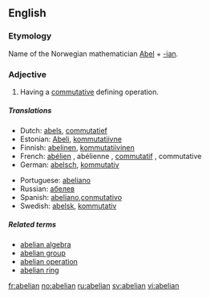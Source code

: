 {{wikipedia|abelian}}
{{also|Abelian}}
==English==

===Etymology===
Name of the Norwegian mathematician [[w:Niels Henrik Abel|Abel]] + [[-ian]].

===Adjective===
{{en-adj}}

# {{algebra}} Having a [[commutative]] defining operation.

=====Translations=====

{{trans-top|math: of a group}}
* Dutch: [[abels]], [[commutatief]]
* Estonian: [[Abeli]], [[kommutatiivne]]
* Finnish: [[abelinen]], [[kommutatiivinen]]
* French: [[abélien]] {{m}}, abélienne {{f}}, [[commutatif]] {{m}}, commutative {{f}}
* German: [[abelsch]], [[kommutativ]]
{{trans-mid}}
* Portuguese: [[abeliano#Portuguese|abeliano]]
* Russian: [[абелев]]
* Spanish: [[abeliano]],[[conmutativo]]
* Swedish: [[abelsk]], [[kommutativ]]
{{trans-bottom}}

=====Related terms=====
* [[abelian algebra]]
* [[abelian group]]
* [[abelian operation]] <!-- less widely attested -->
* [[abelian ring]]

[[fr:abelian]]
[[no:abelian]]
[[ru:abelian]]
[[sv:abelian]]
[[vi:abelian]]